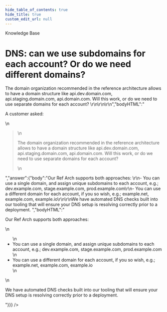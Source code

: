 ```yaml
---
hide_table_of_contents: true
hide_title: true
custom_edit_url: null
---
```



<CenterLayout>
<span class="title">Knowledge Base</span>
<h1>DNS: can we use subdomains for each account? Or do we need different domains?</h1>
<GitHub json={{"id":"D_kwDOF8slf84AOB2C","number":61,"author":{"login":"zackproser"},"title":"DNS: can we use subdomains for each account? Or do we need different domains?","body":"A customer asked: \r\n> The domain organization recommended in the reference architecture allows to have a domain structure like api.dev.domain.com, api.staging.domain.com, api.domain.com. Will this work, or do we need to use separate domains for each account? \r\n\r\n\r\n","bodyHTML":"<p dir=\"auto\">A customer asked:</p>\n<blockquote>\n<p dir=\"auto\">The domain organization recommended in the reference architecture allows to have a domain structure like api.dev.domain.com, api.staging.domain.com, api.domain.com. Will this work, or do we need to use separate domains for each account?</p>\n</blockquote>","answer":{"body":"Our Ref Arch supports both approaches: \r\n- You can use a single domain, and assign unique subdomains to each account, e.g.; dev.example.com, stage.example.com, prod.example.com\r\n- You can use a different domain for each account, if you so wish, e.g.; example.net, example.com, example.io\r\n\r\nWe have automated DNS checks built into our tooling that will ensure your DNS setup is resolving correctly prior to a deployment. ","bodyHTML":"<p dir=\"auto\">Our Ref Arch supports both approaches:</p>\n<ul dir=\"auto\">\n<li>You can use a single domain, and assign unique subdomains to each account, e.g.; dev.example.com, stage.example.com, prod.example.com</li>\n<li>You can use a different domain for each account, if you so wish, e.g.; example.net, example.com, example.io</li>\n</ul>\n<p dir=\"auto\">We have automated DNS checks built into our tooling that will ensure your DNS setup is resolving correctly prior to a deployment.</p>"}}} />

</CenterLayout>
  

<!-- ##DOCS-SOURCER-START
{
  "sourcePlugin": "github-discussions",
  "hash": "67593e46d26dbc2f266797b83a3dfd1d"
}
##DOCS-SOURCER-END -->
